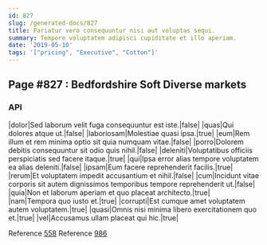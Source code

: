 ```yaml
---
id: 827
slug: /generated-docs/827
title: Pariatur vero consequuntur nisi aut voluptas sequi.
summary: Tempore voluptatem adipisci cupiditate et illo aperiam.
date: '2019-05-10'
tags: '["pricing", "Executive", "Cotton"]'
---
```

## Page #827 : Bedfordshire Soft Diverse markets
<Partial />

### API

|dolor|Sed laborum velit fuga consequuntur est iste.|false|
|quas|Qui dolores atque ut.|false|
|laboriosam|Molestiae quasi ipsa.|true|
|eum|Rem illum et rem minima optio sit quia numquam vitae.|false|
|porro|Dolorem debitis consequuntur sit odio quis nihil.|false|
|deleniti|Voluptatibus officiis perspiciatis sed facere itaque.|true|
|qui|Ipsa error alias tempore voluptatem ea alias deleniti.|false|
|ipsam|Eum facere reprehenderit facilis.|true|
|rerum|Et voluptatem impedit accusantium et nihil.|false|
|cum|Incidunt vitae corporis sit autem dignissimos temporibus tempore reprehenderit ut.|false|
|quia|Non et laborum aperiam et quo placeat architecto.|true|
|nam|Tempora quo iusto et.|true|
|corrupti|Est cumque amet voluptatem autem voluptatem.|true|
|quasi|Omnis nisi minima libero exercitationem quo et.|true|
|vel|Accusamus ullam placeat qui hic.|true|

Reference [558](/generated-docs/558)
Reference [986](/generated-docs/986)



